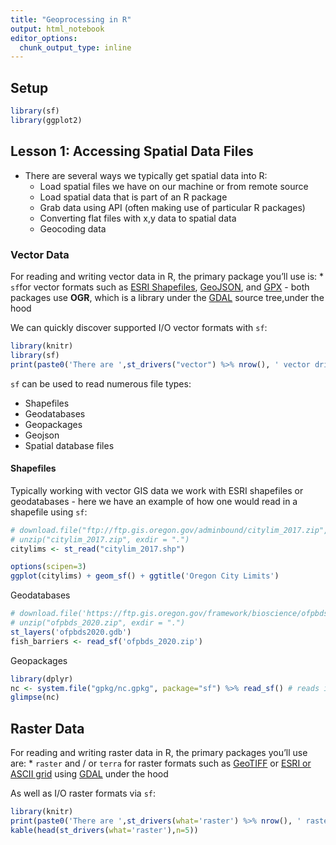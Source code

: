 ```yaml
---
title: "Geoprocessing in R"
output: html_notebook
editor_options: 
  chunk_output_type: inline
---
```

## Setup
```r
library(sf)
library(ggplot2)
```

## Lesson 1: Accessing Spatial Data Files
- There are several ways we typically get spatial data into R:
  + Load spatial files we have on our machine or from remote source
  + Load spatial data that is part of an R package
  + Grab data using API (often making use of particular R packages)
  + Converting flat files with x,y data to spatial data
  + Geocoding data

### Vector Data
For reading and writing vector data in R, the primary package you'll use is:
 * `sf`for vector formats such as [ESRI Shapefiles](https://en.wikipedia.org/wiki/Shapefile),  [GeoJSON](https://en.wikipedia.org/wiki/GeoJSON), and [GPX](https://en.wikipedia.org/wiki/GPS_Exchange_Format) - both packages use **OGR**, which is a library under the [GDAL](https://en.wikipedia.org/wiki/GDAL) source tree,under the hood
 
 We can quickly discover supported I/O vector formats with `sf`:
```r
library(knitr)
library(sf)
print(paste0('There are ',st_drivers("vector") %>% nrow(), ' vector drivers available using st_read or read_sf'))
```
`sf` can be used to read numerous file types:

- Shapefiles
- Geodatabases
- Geopackages
- Geojson
- Spatial database files

#### Shapefiles
Typically working with vector GIS data we work with ESRI shapefiles or geodatabases - here we have an example of how one would read in a shapefile using `sf`:
```r
# download.file("ftp://ftp.gis.oregon.gov/adminbound/citylim_2017.zip","citylim_2017.zip")
# unzip("citylim_2017.zip", exdir = ".")
citylims <- st_read("citylim_2017.shp")
```

```r
options(scipen=3)
ggplot(citylims) + geom_sf() + ggtitle('Oregon City Limits') 
```

Geodatabases
```r
# download.file('https://ftp.gis.oregon.gov/framework/bioscience/ofpbds_2020.zip','ofpbds_2020.zip')
# unzip("ofpbds_2020.zip", exdir = ".")
st_layers('ofpbds2020.gdb')
fish_barriers <- read_sf('ofpbds_2020.zip')
```

Geopackages
```r
library(dplyr)
nc <- system.file("gpkg/nc.gpkg", package="sf") %>% read_sf() # reads in
glimpse(nc)
```

## Raster Data
For reading and writing raster data in R, the primary packages you'll use are:
 * `raster` and / or `terra` for raster formats such as [GeoTIFF](https://en.wikipedia.org/wiki/GeoTIFF) or [ESRI or ASCII grid](https://en.wikipedia.org/wiki/Esri_grid) using [GDAL](https://en.wikipedia.org/wiki/GDAL) under the hood

As well as I/O raster formats via `sf`:
```r
library(knitr)
print(paste0('There are ',st_drivers(what='raster') %>% nrow(), ' raster drivers available'))
kable(head(st_drivers(what='raster'),n=5))
```